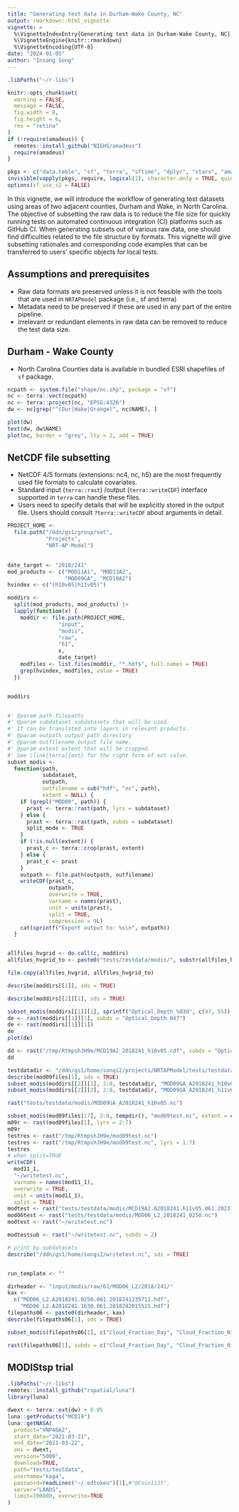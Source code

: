 ```yaml
---
title: "Generating test data in Durham-Wake County, NC"
output: rmarkdown::html_vignette
vignette: >
  %\VignetteIndexEntry{Generating test data in Durham-Wake County, NC}
  %\VignetteEngine{knitr::rmarkdown}
  %\VignetteEncoding{UTF-8}
date: "2024-01-05"
author: "Insang Song"
---
```


```r
.libPaths("~/r-libs")

knitr::opts_chunk$set(
  warning = FALSE,
  message = FALSE,
  fig.width = 8,
  fig.height = 6,
  res = "retina"
)
if (!require(amadeus)) {
  remotes::install_github("NIEHS/amadeus")
  require(amadeus)
}

pkgs <- c("data.table", "sf", "terra", "sftime", "dplyr", "stars", "amadeus")
invisible(vapply(pkgs, require, logical(1), character.only = TRUE, quietly = TRUE))
options(sf_use_s2 = FALSE)

```


In this vignette, we will introduce the workflow of generating test datasets using areas of two adjacent counties, Durham and Wake, in North Carolina. The objective of subsetting the raw data is to reduce the file size for quickly running tests on automated continuous integration (CI) platforms such as GitHub CI. When generating subsets out of various raw data, one should find difficulties related to the file structure by formats. This vignette will give subsetting rationales and corresponding code examples that can be transferred to users' specific objects for local tests.

## Assumptions and prerequisites
- Raw data formats are preserved unless it is not feasible with the tools that are used in `NRTAPmodel` package (i.e., sf and terra)
- Metadata need to be preserved if these are used in any part of the entire pipeline.
- Irrelevant or redundant elements in raw data can be removed to reduce the test data size.

## Durham - Wake County
- North Carolina Counties data is available in bundled ESRI shapefiles of `sf` package.
```r
ncpath <- system.file("shape/nc.shp", package = "sf")
nc <- terra::vect(ncpath)
nc <- terra::project(nc, "EPSG:4326")
dw <- nc[grep("^(Dur|Wake|Orange)", nc$NAME), ]

plot(dw)
text(dw, dw$NAME)
plot(nc, border = "grey", lty = 2, add = TRUE)
```

## NetCDF file subsetting
- NetCDF 4/5 formats (extensions: nc4, nc, h5) are the most frequently used file formats to calculate covariates.
- Standard input (`terra::rast`) /output (`terra::writeCDF`) interface supported in `terra` can handle these files. 
- Users need to specify details that will be explicitly stored in the output file. Users should consult `?terra::writeCDF` about arguments in detail.

```r
PROJECT_HOME <-
  file.path("/ddn/gs1/group/set",
            "Projects",
            "NRT-AP-Model")
              
```

```r
date_target <- "2018/241"
mod_products <- c("MOD11A1", "MOD13A2",
                  "MOD09GA", "MCD19A2")
hvindex <- c("(h10v05|h11v05)")

moddirs <-
  split(mod_products, mod_products) |>
  lapply(function(x) {
    moddir <- file.path(PROJECT_HOME,
                "input",
                "modis",
                "raw",
                "61",
                x,
                date_target)
    modfiles <- list.files(moddir, "*.hdf$", full.names = TRUE)
    grep(hvindex, modfiles, value = TRUE)
  })


moddirs


#' @param path filepaths
#' @param subdataset subdatasets that will be used.
#' It can be translated into layers in relevant products.
#' @param outpath output path directory
#' @param outfilename output file name.
#' @param extent extent that will be cropped.
#' See \link[terra]{ext} for the right form of ext value.
subset_modis <-
  function(path,
           subdataset,
           outpath,
           outfilename = sub("hdf", "nc", path),
           extent = NULL) {
    if (grepl("MOD09", path)) {
      prast <- terra::rast(path, lyrs = subdataset)
    } else {
      prast <- terra::rast(path, subds = subdataset)
      split_mode <- TRUE
    }
    if (!is.null(extent)) {
      prast_c <- terra::crop(prast, extent)
    } else {
      prast_c <- prast
    }
    outpath <- file.path(outpath, outfilename)
    writeCDF(prast_c,
             outpath,
             overwrite = TRUE,
             varname = names(prast),
             unit = units(prast),
             split = TRUE,
             compression = 9L)
    cat(sprintf("Export output to: %s\n", outpath))
  }


allfiles_hvgrid <- do.call(c, moddirs)
allfiles_hvgrid_to <- paste0("tests/testdata/modis/", substr(allfiles_hvgrid, 78, 122))

file.copy(allfiles_hvgrid, allfiles_hvgrid_to)

describe(moddirs[[1]], sds = TRUE)

describe(moddirs[[2]][1], sds = TRUE)

subset_modis(moddirs[[1]][1], sprintf("Optical_Depth_%03d", c(47, 55)), tempdir(), "MCD19A2_2018241_h10v05.nc")
de <- rast(moddirs[[1]][1], subds = "Optical_Depth_047")
de <- rast(moddirs[[1]][1])
de
plot(de)

dd <- rast("/tmp/RtmpshJH9e/MCD19A2_2018241_h10v05.cdf", subds = "Optical_Depth_047")
dd

testdatadir <- "/ddn/gs1/home/songi2/projects/NRTAPModel/tests/testdata/modis/"
describe(mod09files[1], sds = TRUE)
subset_modis(moddirs[[2]][1], 2:8, testdatadir, "MOD09GA_A2018241_h10v05.cdf")
subset_modis(moddirs[[2]][2], 2:8, testdatadir, "MOD09GA_A2018241_h11v05.nc")

rast("tests/testdata/modis/MOD09GA_A2018241_h10v05.nc")

subset_modis(mod09files[17], 2:8, tempdir(), "mod09test.nc", extent = ext(rast(mod09files[17])))
m09r <- rast(mod09files[1], lyrs = 2:7)
m09r
testres <- rast("/tmp/RtmpshJH9e/mod09test.nc")
testres <- rast("/tmp/RtmpshJH9e/mod09test.nc", lyrs = 1:7)
testres
# when split=TRUE
writeCDF(
  mod11_1,
  "~/writetest.nc",
  varname = names(mod11_1),
  overwrite = TRUE,
  unit = units(mod11_1),
  split = TRUE)
modtest <- rast("tests/testdata/modis/MCD19A2.A2018241.h11v05.061.2023120154954.hdf.nc4")
mod06test <- rast("tests/testdata/modis/MOD06_L2_2018241_0250.nc")
modtest <- rast("~/writetest.nc")

modtestsub <- rast("~/writetest.nc", subds = 2)

# print by subdatasets
describe("/ddn/gs1/home/songi2/writetest.nc", sds = TRUE)



```

```r
run_template <- ""
```



```r
dirheader <- "input/modis/raw/61/MOD06_L2/2018/241/"
kax <-
  c("MOD06_L2.A2018241.0250.061.2018241235711.hdf",
    "MOD06_L2.A2018241.1630.061.2018242015515.hdf")
filepaths06 <- paste0(dirheader, kax)
describe(filepaths06[1], sds = TRUE)

subset_modis(filepaths06[1], c("Cloud_Fraction_Day", "Cloud_Fraction_Night"), "/ddn/gs1/home/songi2/projects/NRTAPModel/tests/testdata/modis/", "MOD06_L2_2018241_0250.nc")

rast(filepaths06[1], subds = c("Cloud_Fraction_Day", "Cloud_Fraction_Night"))
```


## MODIStsp trial
```r
.libPaths("~/r-libs")
remotes::install_github("rspatial/luna")
library(luna)

dwext <- terra::ext(dw) + 0.05
luna::getProducts("MCD19")
luna::getNASA(
  product="VNP46A2",
  start_date="2021-03-21",
  end_date="2021-03-22",
  aoi = dwext,
  version="5000",
  download=TRUE,
  path="tests/testdata",
  username="kaga",
  password=readLines("~/.edtoken")[1],#"@Coin1135",
  server="LAADS",
  limit=100000, overwrite=TRUE
)

```
